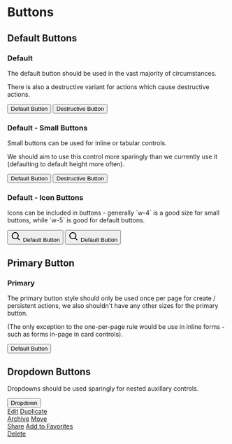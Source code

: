 
<Meta title="Design system/Buttons" />

<h1 class="text-xl font-semibold mb-lg">Buttons</h1>

<h2 class="text-lg font-semibold mb-md">Default Buttons</h2>

<div class="mb-md">
  <h3 class="text-lg text-muted mb-xs">Default</h3>
  <p class="mb-md text-muted mb-0">
    The default button should be used in the vast majority of circumstances.
  </p>
  <p class="mb-md text-muted mb-sm">
    There is also a destructive variant for actions which cause destructive
    actions.
  </p>
  <button
    type="button"
    class="
        inline-flex 
        items-center 
        font-semibold
        text-gray-600
        h-btn
        px-sm
        mr-sm
        bg-gray-50
        bg-gradient-to-t
        from-transparent
        to-white
        border
        border-gray-300
        rounded 
        shadow-sm
        hover:border-gray-400
        focus:outline-none 
        focus:bg-gradient-to-t
        focus:from-bg-gray-50
        focus:to-bg-gray-50
        focus:ring-2 
        focus:ring-offset-2 
        focus:ring-yellow-400
      "
  >
    Default Button
  </button>
  <button
    type="button"
    class="
        inline-flex 
        items-center 
        font-semibold
        text-red-600
        h-btn
        px-sm
        mr-sm
        bg-gray-50
        bg-gradient-to-t
        from-transparent
        to-white
        border
        border-gray-300
        rounded 
        shadow-sm
        hover:border-gray-400
        focus:outline-none 
        focus:bg-gradient-to-t
        focus:from-bg-gray-50
        focus:to-bg-gray-50
        focus:ring-2 
        focus:ring-offset-2 
        focus:ring-yellow-400
      "
  >
    Destructive Button
  </button>
</div>

<div class="mb-md">
  <h3 class="text-lg text-muted mb-xs">Default - Small Buttons</h3>
  <p class="mb-md text-muted mb-0">
    Small buttons can be used for inline or tabular controls.
  </p>
  <p class="mb-md text-muted mb-sm">
    We should aim to use this control more sparingly than we currently use it
    (defaulting to default height more often).
  </p>
  <button
    type="button"
    class="
        inline-flex 
        items-center 
        font-semibold
        text-gray-600
        h-btnsm
        px-sm
        mr-sm
        bg-gray-50
        bg-gradient-to-t
        from-transparent
        to-white
        border
        border-gray-300
        rounded 
        shadow-sm
        hover:border-gray-400
        focus:outline-none 
        focus:bg-gradient-to-t
        focus:from-bg-gray-50
        focus:to-bg-gray-50
        focus:ring-2 
        focus:ring-offset-2 
        focus:ring-yellow-400
      "
  >
    Default Button
  </button>
  <button
    type="button"
    class="
        inline-flex 
        items-center 
        font-semibold
        text-red-600
        h-btnsm
        px-sm
        mr-sm
        bg-gray-50
        bg-gradient-to-t
        from-transparent
        to-white
        border
        border-gray-300
        rounded 
        shadow-sm
        hover:border-gray-400
        focus:outline-none 
        focus:bg-gradient-to-t
        focus:from-bg-gray-50
        focus:to-bg-gray-50
        focus:ring-2 
        focus:ring-offset-2 
        focus:ring-yellow-400
      "
  >
    Destructive Button
  </button>
</div>

<div class="mb-lg">
  <h3 class="text-lg text-muted mb-xs">Default - Icon Buttons</h3>
  <p class="mb-md text-muted mb-sm">
    Icons can be included in buttons - generally `w-4` is a good size for small
    buttons, while `w-5` is good for default buttons.
  </p>
  <div class="flex items-center">
    <button
      type="button"
      class="
          flex 
          items-center 
          font-semibold
          text-gray-600
          h-btnsm
          px-sm
          mr-sm
          bg-gray-50
          bg-gradient-to-t
          from-transparent
          to-white
          border
          border-gray-300
          rounded 
          shadow-sm
          hover:border-gray-400
          focus:outline-none 
          focus:bg-gradient-to-t
          focus:from-bg-gray-50
          focus:to-bg-gray-50
          focus:ring-2 
          focus:ring-offset-2 
          focus:ring-yellow-400
        "
    >
      <svg
        class="w-4 h-4 mr-xs fill-current"
        xmlns="http://www.w3.org/2000/svg"
        width="24"
        height="24"
        viewBox="0 0 24 24"
      >
        <path d="M10 18a7.952 7.952 0 0 0 4.897-1.688l4.396 4.396 1.414-1.414-4.396-4.396A7.952 7.952 0 0 0 18 10c0-4.411-3.589-8-8-8s-8 3.589-8 8 3.589 8 8 8zm0-14c3.309 0 6 2.691 6 6s-2.691 6-6 6-6-2.691-6-6 2.691-6 6-6z"></path>
      </svg>
      Default Button
    </button>
    <button
      type="button"
      class="
          flex 
          items-center 
          font-semibold
          text-gray-600
          h-btn
          px-sm
          mr-sm
          bg-gray-50
          bg-gradient-to-t
          from-transparent
          to-white
          border
          border-gray-300
          rounded 
          shadow-sm
          hover:border-gray-400
          focus:outline-none 
          focus:bg-gradient-to-t
          focus:from-bg-gray-50
          focus:to-bg-gray-50
          focus:ring-2 
          focus:ring-offset-2 
          focus:ring-yellow-400
        "
    >
      <svg
        class="w-5 h-5 mr-xs fill-current"
        xmlns="http://www.w3.org/2000/svg"
        width="24"
        height="24"
        viewBox="0 0 24 24"
      >
        <path d="M10 18a7.952 7.952 0 0 0 4.897-1.688l4.396 4.396 1.414-1.414-4.396-4.396A7.952 7.952 0 0 0 18 10c0-4.411-3.589-8-8-8s-8 3.589-8 8 3.589 8 8 8zm0-14c3.309 0 6 2.691 6 6s-2.691 6-6 6-6-2.691-6-6 2.691-6 6-6z"></path>
      </svg>
      Default Button
    </button>
  </div>
</div>

<h2 class="text-lg font-semibold mb-md">Primary Button</h2>

<div class="mb-lg">
  <h3 class="text-lg text-muted mb-xs">Primary</h3>
  <p class="mb-md text-muted mb-0">The primary button style should only be used once per page for create / persistent actions, we also shouldn't have any other sizes for the primary button.</p>
  <p class="mb-md text-muted mb-sm">(The only exception to the one-per-page rule would be use in inline forms - such as forms in-page in card controls).</p>

  <button type="button" class="
        inline-flex 
        items-center 
        font-semibold
        text-gray-600
        h-btn
        px-sm
        mr-sm
        bg-primary
        bg-gradient-to-t
        from-primary
        to-primary-light
        border
        border-primary-dark
        rounded 
        shadow-sm
        hover:border-primary-darker
        focus:outline-none
        focus:bg-gradient-to-t
        focus:from-primary
        focus:to-primary
        focus:ring-2 
        focus:ring-offset-2 
        focus:ring-yellow-400
      ">Default Button
  </button>
</div>

<h2 class="text-lg font-semibold mb-xs">Dropdown Buttons</h2>
<p class="mb-md text-muted mb-sm">
  Dropdowns should be used sparingly for nested auxillary controls.
</p>

<div class="relative text-left">
  <button type="button" class="
        inline-flex 
        items-center 
        font-semibold
        text-gray-600
        h-btn
        px-sm
        mr-sm
        bg-gray-50
        bg-gradient-to-t
        from-transparent
        to-white
        border
        border-gray-300
        rounded 
        shadow-sm
        hover:border-gray-400
        focus:outline-none 
        focus:bg-gradient-to-t
        focus:from-bg-gray-50
        focus:to-bg-gray-50
        focus:ring-2 
        focus:ring-offset-2 
        focus:ring-yellow-400
      ">
      Dropdown

  </button>

  <div class="origin-top-left absolute left-0 mt-xs max-w-xs rounded shadow-md bg-white ring-1 ring-gray-300 divide-y divide-gray-50 focus:outline-none" tabindex="-1">
    <div class="py-1" role="none">
      <a href="#!" class="block mx-xs px-sm py-xs rounded hover:bg-gray-50" role="menuitem" tabindex="-1" id="menu-item-0">Edit</a>
      <a href="#!" class="block mx-xs px-sm py-xs rounded hover:bg-gray-50" tabindex="-1" id="menu-item-1">Duplicate</a>
    </div>
    <div class="py-1" role="none">
      <a href="#!" class="block mx-xs px-sm py-xs rounded hover:bg-gray-50" role="menuitem" tabindex="-1" id="menu-item-2">Archive</a>
      <a href="#!" class="block mx-xs px-sm py-xs rounded hover:bg-gray-50" role="menuitem" tabindex="-1" id="menu-item-3">Move</a>
    </div>
    <div class="py-1" role="none">
      <a href="#!" class="block mx-xs px-sm py-xs rounded hover:bg-gray-50" role="menuitem" tabindex="-1" id="menu-item-4">Share</a>
      <a href="#!" class="block mx-xs px-sm py-xs rounded hover:bg-gray-50" role="menuitem" tabindex="-1" id="menu-item-5">Add to Favorites</a>
    </div>
    <div class="py-1" role="none">
      <a href="#!" class="block mx-xs px-sm py-xs rounded hover:bg-gray-50 text-red-600" role="menuitem" tabindex="-1" id="menu-item-6">
        Delete
      </a>
    </div>
  </div>
</div>
